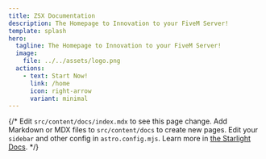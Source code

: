 ```yaml
---
title: ZSX Documentation
description: The Homepage to Innovation to your FiveM Server!
template: splash
hero:
  tagline: The Homepage to Innovation to your FiveM Server!
  image:
    file: ../../assets/logo.png
  actions:
    - text: Start Now!
      link: /home
      icon: right-arrow
      variant: minimal
---
```



{/* <CardGrid stagger>
	<Card title="Update content" icon="pencil">
		Edit `src/content/docs/index.mdx` to see this page change.
	</Card>
	<Card title="Add new content" icon="add-document">
		Add Markdown or MDX files to `src/content/docs` to create new pages.
	</Card>
	<Card title="Configure your site" icon="setting">
		Edit your `sidebar` and other config in `astro.config.mjs`.
	</Card>
	<Card title="Read the docs" icon="open-book">
		Learn more in [the Starlight Docs](https://starlight.astro.build/).
	</Card>
</CardGrid> */}
